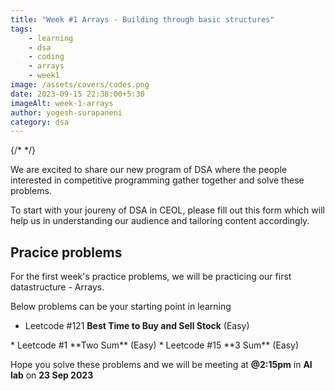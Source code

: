 ```yaml
---
title: "Week #1 Arrays - Building through basic structures"
tags:
    - learning
    - dsa
    - coding
    - arrays
    - week1
image: /assets/covers/codes.png
date: 2023-09-15 22:38:00+5:30
imageAlt: week-1-arrays
author: yogesh-surapaneni
category: dsa
---
```



{/* <Embed id="https://youtu.be/rfscVS0vtbw?si=ayFfPFSvKPpPRtY1" /> */}

We are excited to share our new program of DSA where the 
people interested in competitive programming gather 
together and solve these problems.

To start with your joureny of DSA in CEOL, please fill out 
this form which will help us in understanding our audience
and tailoring content accordingly.

<Bookmark url="https://forms.gle/eQGoNWhMaaZ8cs8L8" />

## Pracice problems

For the first week's practice problems, we will be 
practicing our first datastructure - Arrays.

Below problems can be your starting point in learning

* Leetcode #121 **Best Time to Buy and Sell Stock** (Easy)
<Bookmark url="https://leetcode.com/problems/best-time-to-buy-and-sell-stock/" />
* Leetcode #1 **Two Sum** (Easy)
<Bookmark url="https://leetcode.com/problems/two-sum" />
* Leetcode #15 **3 Sum** (Easy)
<Bookmark url="https://leetcode.com/problems/3sum" />

Hope you solve these problems and we will be meeting at 
**\@2:15pm** in **AI lab** on **23 Sep 2023**